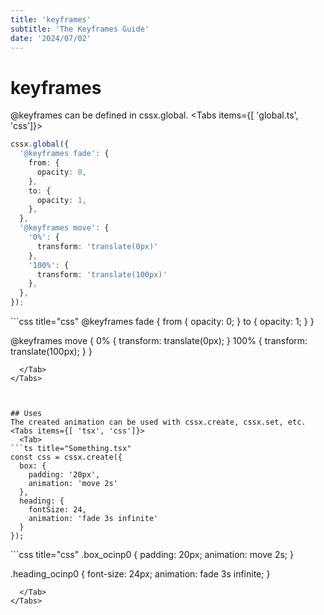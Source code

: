 ```yaml
---
title: 'keyframes'
subtitle: 'The Keyframes Guide'
date: '2024/07/02'
---
```


<TocBot />

# keyframes

@keyframes can be defined in cssx.global.
<Tabs items={[ 'global.ts', 'css']}>
  <Tab>
```ts title="global.ts"
cssx.global({
  '@keyframes fade': {
    from: {
      opacity: 0,
    },
    to: {
      opacity: 1,
    },
  },
  '@keyframes move': {
    '0%': {
      transform: 'translate(0px)'
    },
    '100%': {
      transform: 'translate(100px)'
    },
  },
});
```
  </Tab>
  <Tab>
```css title="css"
@keyframes fade {
  from {
    opacity: 0;
  }
  to {
    opacity: 1;
  }
}

@keyframes move {
  0% {
    transform: translate(0px);
  }
  100% {
    transform: translate(100px);
  }
}
```  
  </Tab>
</Tabs>



## Uses
The created animation can be used with cssx.create, cssx.set, etc.
<Tabs items={[ 'tsx', 'css']}>
  <Tab>
```ts title="Something.tsx"
const css = cssx.create({
  box: {
    padding: '20px',
    animation: 'move 2s'
  },
  heading: {
    fontSize: 24,
    animation: 'fade 3s infinite'
  }
});
```
  </Tab>
  <Tab>
```css title="css"
.box_ocinp0 {
  padding: 20px;
  animation: move 2s;
}

.heading_ocinp0 {
  font-size: 24px;
  animation: fade 3s infinite;
}
```  
  </Tab>
</Tabs>
